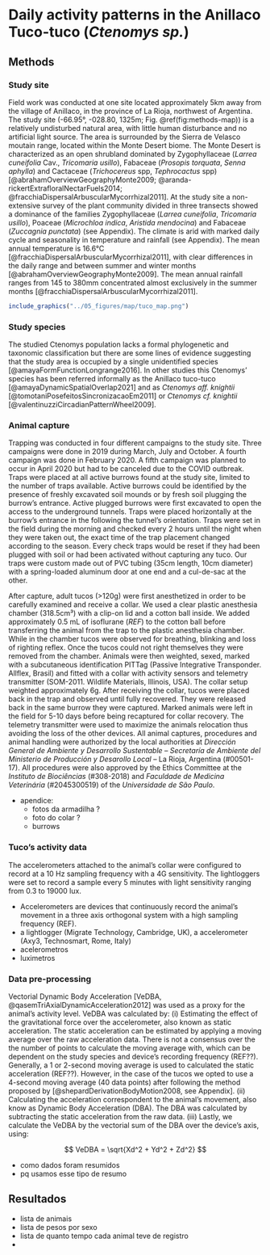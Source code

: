 # Daily activity patterns in the Anillaco Tuco-tuco (_Ctenomys sp._)

## Methods

### Study site

Field work was conducted at one site located approximately 5km away from the village of Anillaco, in the province of La Rioja, northwest of Argentina. The study site (-66.95°, -028.80, 1325m; Fig. \@ref(fig:methods-map)) is a relatively undisturbed natural area, with little human disturbance and no artificial light source. The area is surrounded by the Sierra de Velasco moutain range, located within the Monte Desert biome. The Monte Desert is characterized as an open shrubland dominated by Zygophyllaceae (_Larrea cuneifolia_ Cav., _Tricomaria usillo_), Fabaceae (_Prosopis torquata_, _Senna aphylla_) and Cactaceae (_Trichocereus_ spp, _Tephrocactus_ spp) [@abrahamOverviewGeographyMonte2009; @aranda-rickertExtrafloralNectarFuels2014; @fracchiaDispersalArbuscularMycorrhizal2011]. At the study site a non-extensive survey of the plant community divided in three transects showed a dominance of the families Zygophyllaceae (_Larrea cuneifolia_, _Tricomaria usillo_), Poaceae (_Microchloa indica_, _Aristida mendocina_) and Fabaceae (_Zuccagnia punctata_) (see Appendix). The climate is arid with marked daily cycle and seasonality in temperature and rainfall (see Appendix). The mean annual temperature is 16.6°C [@fracchiaDispersalArbuscularMycorrhizal2011], with clear differences in the daily range and between summer and winter months [@abrahamOverviewGeographyMonte2009]. The mean annual rainfall ranges from 145 to 380mm concentrated almost exclusively in the summer months [@fracchiaDispersalArbuscularMycorrhizal2011].

```r

include_graphics("../05_figures/map/tuco_map.png")
```
 
### Study species

The studied Ctenomys population lacks a formal phylogenetic and taxonomic classification but there are some lines of evidence suggesting that the study area is occupied by a single unidentified species [@amayaFormFunctionLongrange2016]. In other studies this Ctenomys' species has been referred informally as the Anillaco tuco-tuco [@amayaDynamicSpatialOverlap2021] and as _Ctenomys aff. knightii_ [@tomotaniPosefeitosSincronizacaoEm2011] or _Ctenomys cf. knightii_ [@valentinuzziCircadianPatternWheel2009].

### Animal capture

Trapping was conducted in four different campaigns to the study site. Three campaigns were done in 2019 during March, July and October. A fourth campaign was done in February 2020. A fifth campaign was planned to occur in April 2020 but had to be canceled due to the COVID outbreak. Traps were placed at all active burrows found at the study site, limited to the number of traps available. Active burrows could be identified by the presence of freshly excavated soil mounds or by fresh soil plugging the burrow's entrance. Active plugged burrows were first excavated to open the access to the underground tunnels. Traps were placed horizontally at the burrow's entrance in the following the tunnel's orientation. Traps were set in the field during the morning and checked every 2 hours until the night when they were taken out, the exact time of the trap placement changed according to the season. Every check traps would be reset if they had been plugged with soil or had been activated without capturing any tuco. Our traps were custom made out of PVC tubing (35cm length, 10cm diameter) with a spring-loaded aluminum door at one end and a cul-de-sac at the other.

After capture, adult tucos (>120g) were first anesthetized in order to be carefully examined and receive a collar. We used a clear plastic anesthesia chamber (318.5cm³) with a clip-on lid and a cotton ball inside. We added approximately 0.5 mL of isoflurane (*REF*) to the cotton ball before transferring the animal from the trap to the plastic anesthesia chamber. While in the chamber tucos were observed for breathing, blinking and loss of righting reflex. Once the tucos could not right themselves they were removed from the chamber. Animals were then weighted, sexed, marked with a subcutaneous identification PITTag (Passive Integrative Transponder. Allflex, Brasil) and fitted with a collar with activity sensors and telemetry transmitter (SOM-2011. Wildlife Materials, Illinois, USA). The collar setup weighted approximately 6g. After receiving the collar, tucos were placed back in the trap and observed until fully recovered. They were released back in the same burrow they were captured. Marked animals were left in the field for 5-10 days before being recaptured for collar recovery. The telemetry transmitter were used to maximize the animals relocation thus avoiding the loss of the other devices. All animal captures, procedures and animal handling were authorized by the local authorities at _Dirección General de Ambiente y Desarrollo Sustentable – Secretaría de Ambiente del Ministerio de Producción y Desarollo Local_ – La Rioja, Argentina (#00501-17). All procedures were also approved by the Ethics Committee at the _Instituto de Biociências_ (#308-2018) and _Faculdade de Medicina Veterinária_ (#2045300519) of the _Universidade de São Paulo_. 

- apendice:
    - fotos da armadilha ?
    - foto do colar ?
    - burrows

### Tuco's activity data

The accelerometers attached to the animal's collar were configured to record at a 10 Hz sampling frequency with a 4G sensitivity. The lightloggers were set to record a sample every 5 minutes with light sensitivity ranging from 0.3 to 19000 lux.

- Accelerometers are devices that continuously record the animal's movement in a three axis orthogonal system with a high sampling frequency (REF). 
- a lightlogger (Migrate Technology, Cambridge, UK), a accelerometer (Axy3, Technosmart, Rome, Italy)
- acelerometros
- luximetros


### Data pre-processing

Vectorial Dynamic Body Acceleration [VeDBA, @qasemTriAxialDynamicAcceleration2012] was used as a proxy for the animal's activity level. VeDBA was calculated by: (i) Estimating the effect of the gravitational force over the accelerometer, also known as static acceleration. The static acceleration can be estimated by applying a moving average over the raw acceleration data. There is not a consensus over the the number of points to calculate the moving average with, which can be dependent on the study species and device's recording frequency (REF??). Generally, a 1 or 2-second moving average is used to calculated the static acceleration (REF??). However, in the case of the tucos we opted to use a 4-second moving average (40 data points) after following the method proposed by [@shepardDerivationBodyMotion2008, see Appendix]. (ii) Calculating the acceleration correspondent to the animal's movement, also know as Dynamic Body Acceleration (DBA). The DBA was calculated by subtracting the static acceleration from the raw data. (iii) Lastly, we calculate the VeDBA by the vectorial sum of the DBA over the device's axis, using:

$$ VeDBA = \sqrt{Xd^2 + Yd^2 + Zd^2} $$

- como dados foram resumidos
- pq usamos esse tipo de resumo

## Resultados

- lista de animais
- lista de pesos por sexo
- lista de quanto tempo cada animal teve de registro
- 
